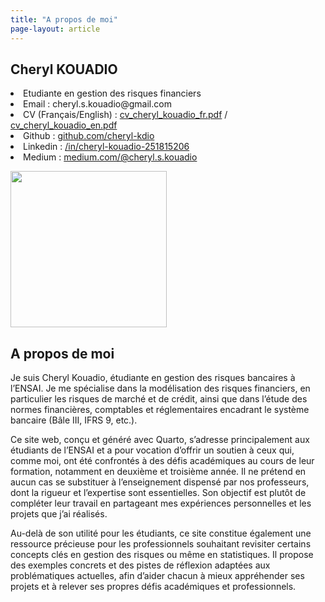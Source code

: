 ```yaml
---
title: "A propos de moi"
page-layout: article
---
```


<div class="box">

<div class="container">
<div>
<h2 style="display: block;">Cheryl KOUADIO</h2>

<li>Etudiante en gestion des risques financiers</li>
<li>Email : cheryl.s.kouadio@gmail.com</li>
<li>CV (Français/English) : 
    <a href="CV/CV_Cheryl_KOUADIO___3A-fr.pdf">cv_cheryl_kouadio_fr.pdf</a> / 
    <a href="CV/CV_Cheryl_KOUADIO___3A-en.pdf">cv_cheryl_kouadio_en.pdf</a>
</li>
<li> Github :
    <a href="https://github.com/cheryl-kdio"> github.com/cheryl-kdio</a>
</li>
<li> Linkedin :
    <a href="www.linkedin.com/in/cheryl-kouadio-251815206">/in/cheryl-kouadio-251815206 </a>
</li>
<li> Medium : 
    <a href="https://medium.com/@cheryl.s.kouadio"> medium.com/@cheryl.s.kouadio</a>
</li>
</div>



<img src="img/cheryl_kdio.jpeg"  style="width: 250px; height: 250px;">
</div>

<h2 style="display: block;"> A propos de moi </h2>


Je suis Cheryl Kouadio, étudiante en gestion des risques bancaires à l'ENSAI. Je me spécialise dans la modélisation des risques financiers, en particulier les risques de marché et de crédit, ainsi que dans l'étude des normes financières, comptables et réglementaires encadrant le système bancaire (Bâle III, IFRS 9, etc.).

Ce site web, conçu et généré avec Quarto, s'adresse principalement aux étudiants de l'ENSAI et a pour vocation d'offrir un soutien à ceux qui, comme moi, ont été confrontés à des défis académiques au cours de leur formation, notamment en deuxième et troisième année. Il ne prétend en aucun cas se substituer à l'enseignement dispensé par nos professeurs, dont la rigueur et l'expertise sont essentielles. Son objectif est plutôt de compléter leur travail en partageant mes expériences personnelles et les projets que j'ai réalisés.

Au-delà de son utilité pour les étudiants, ce site constitue également une ressource précieuse pour les professionnels souhaitant revisiter certains concepts clés en gestion des risques ou même en statistiques. Il propose des exemples concrets et des pistes de réflexion adaptées aux problématiques actuelles, afin d'aider chacun à mieux appréhender ses projets et à relever ses propres défis académiques et professionnels.

</div>

